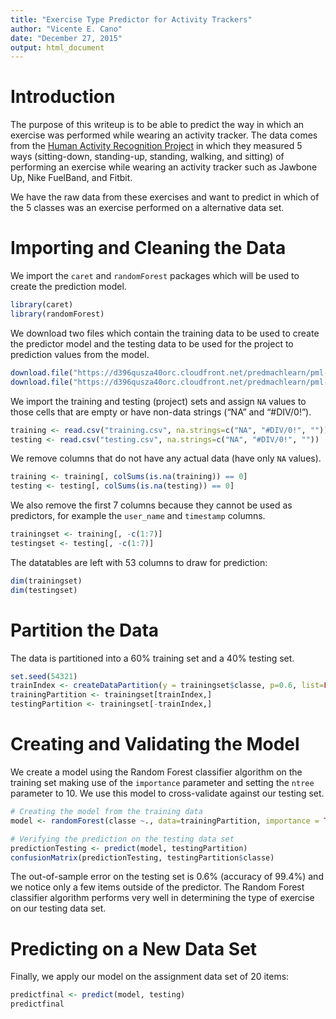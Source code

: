 ```yaml
---
title: "Exercise Type Predictor for Activity Trackers"
author: "Vicente E. Cano"
date: "December 27, 2015"
output: html_document
---
```


# Introduction

The purpose of this writeup is to be able to predict the way in which an exercise was performed while wearing an activity tracker. The data comes from the [Human Activity Recognition Project](http://groupware.les.inf.puc-rio.br/har) in which they measured 5 ways (sitting-down, standing-up, standing, walking, and sitting) of performing an exercise while wearing an activity tracker such as Jawbone Up, Nike FuelBand, and Fitbit.

We have the raw data from these exercises and want to predict in which of the 5 classes was an exercise performed on a alternative data set.

# Importing and Cleaning the Data

We import the `caret` and `randomForest` packages which will be used to create the prediction model.

```r
library(caret)
library(randomForest)
```

We download two files which contain the training data to be used to create the predictor model and the testing data to be used for the project to prediction values from the model.

```r
download.file("https://d396qusza40orc.cloudfront.net/predmachlearn/pml-training.csv", destfile="training.csv", method = "curl")
download.file("https://d396qusza40orc.cloudfront.net/predmachlearn/pml-testing.csv", destfile="testing.csv", method = "curl")
```

We import the training and testing (project) sets and assign `NA` values to those cells that are empty or have non-data strings ("NA" and "#DIV/0!").

```r
training <- read.csv("training.csv", na.strings=c("NA", "#DIV/0!", ""))
testing <- read.csv("testing.csv", na.strings=c("NA", "#DIV/0!", ""))
```

We remove columns that do not have any actual data (have only `NA` values).

```r
training <- training[, colSums(is.na(training)) == 0]
testing <- testing[, colSums(is.na(testing)) == 0]
```

We also remove the first 7 columns because they cannot be used as predictors, for example the `user_name` and `timestamp` columns.

```r
trainingset <- training[, -c(1:7)]
testingset <- testing[, -c(1:7)]
```

The datatables are left with 53 columns to draw for prediction:

```r
dim(trainingset)
dim(testingset)
```

# Partition the Data

The data is partitioned into a 60% training set and a 40% testing set.

```r
set.seed(54321)
trainIndex <- createDataPartition(y = trainingset$classe, p=0.6, list=FALSE)
trainingPartition <- trainingset[trainIndex,]
testingPartition <- trainingset[-trainIndex,]
```

# Creating and Validating the Model

We create a model using the Random Forest classifier algorithm on the training set making use of the `importance` parameter and setting the `ntree` parameter to 10. We use this model to cross-validate against our testing set.

```r
# Creating the model from the training data
model <- randomForest(classe ~., data=trainingPartition, importance = TRUE, ntrees = 10)

# Verifying the prediction on the testing data set
predictionTesting <- predict(model, testingPartition)
confusionMatrix(predictionTesting, testingPartition$classe)
```

The out-of-sample error on the testing set is 0.6% (accuracy of 99.4%) and we notice only a few items outside of the predictor. The Random Forest classifier algorithm performs very well in determining the type of exercise on our testing data set.

# Predicting on a New Data Set

Finally, we apply our model on the assignment data set of 20 items:

```r
predictfinal <- predict(model, testing)
predictfinal
```
